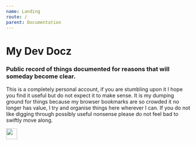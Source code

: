 ```yaml
---
name: Landing
route: /
parent: Documentation
---
```



# My Dev Docz

### Public record of things documented for reasons that will someday become clear.

<div>
<style jsx="true">{`
  p{
    text-align: justify;
  }
`}</style>
</div>

This is a completely personal account, if you are stumbling upon it I hope you find it useful but do not expect it to make sense. It is my dumping ground for things because my browser bookmarks are so crowded it no longer has value, I try and organise things here wherever I can. If you do not like digging through possibly useful nonsense please do not feel bad to swiftly move along.

<Image src="https://cdn-cloudflare.ga/site-logo/docz/docz.mdx.svg" height="30vh" padding="10vh"/>

